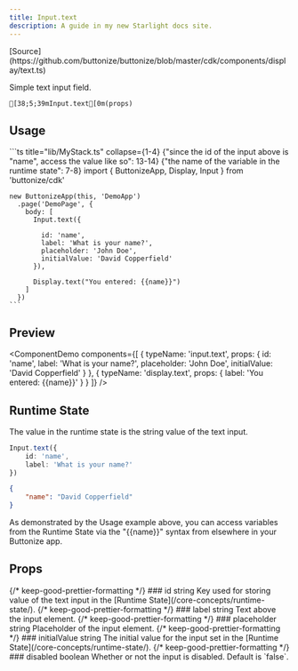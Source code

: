 ```yaml
---
title: Input.text
description: A guide in my new Starlight docs site.
---
```




<FrameworkSelect>
	<FrameworkContent>
		<Fragment slot="cdk">
			[Source](https://github.com/buttonize/buttonize/blob/master/cdk/components/display/text.ts)
		</Fragment>
	</FrameworkContent>
</FrameworkSelect>

Simple text input field.

```ansi frame="none"
[38;5;39mInput.text[0m(props)
```

## Usage

<FrameworkContent>
   <Fragment slot="cdk">
    ```ts title="lib/MyStack.ts" collapse={1-4} {"since the id of the input above is "name", access the value like so": 13-14} {"the name of the variable in the runtime state": 7-8}
    import { ButtonizeApp, Display, Input } from 'buttonize/cdk'
    
    new ButtonizeApp(this, 'DemoApp')
      .page('DemoPage', {
        body: [
          Input.text({

            id: 'name',
            label: 'What is your name?',
            placeholder: 'John Doe',
            initialValue: 'David Copperfield'
          }),

          Display.text("You entered: {{name}}")
        ]
      })
    ```

   </Fragment>
</FrameworkContent>

## Preview

<ComponentDemo
	components={[
		{
			typeName: 'input.text',
			props: {
				id: 'name',
				label: 'What is your name?',
				placeholder: 'John Doe',
				initialValue: 'David Copperfield'
			}
		},
		{
			typeName: 'display.text',
			props: {
				label: 'You entered: {{name}}'
			}
		}
	]}
/>

## Runtime State

The value in the runtime state is the string value of the text input.

```ts title="lib/MyStack.ts" "'name'"
Input.text({
	id: 'name',
	label: 'What is your name?'
})
```

```json title="Runtime state" frame="terminal" ""name""
{
	"name": "David Copperfield"
}
```

As demonstrated by the Usage example above, you can access variables from the Runtime State
via the "\{\{name\}\}" syntax from elsewhere in your Buttonize app.

## Props

<FrameworkContent>
	<Fragment slot="cdk">
		<PropDescription>
			<Fragment slot="title">
				{/* keep-good-prettier-formatting */}
				### id
			</Fragment>
			<PropMarker slot="markers" type="required" />
			<Fragment slot="type">string</Fragment>
			<Fragment slot="description">
				Key used for storing value of the text input in the [Runtime
				State](/core-concepts/runtime-state/).
			</Fragment>
		</PropDescription>
		<PropDescription>
			<Fragment slot="title">
				{/* keep-good-prettier-formatting */}
				### label
			</Fragment>
			<PropMarker slot="markers" type="optional" />
			<Fragment slot="type">string</Fragment>
			<Fragment slot="description">Text above the input element.</Fragment>
		</PropDescription>
		<PropDescription>
			<Fragment slot="title">
				{/* keep-good-prettier-formatting */}
				### placeholder
			</Fragment>
			<PropMarker slot="markers" type="optional" />
			<Fragment slot="type">string</Fragment>
			<Fragment slot="description">Placeholder of the input element.</Fragment>
		</PropDescription>
		<PropDescription>
			<Fragment slot="title">
				{/* keep-good-prettier-formatting */}
				### initialValue
			</Fragment>
			<PropMarker slot="markers" type="optional" />
			<Fragment slot="type">string</Fragment>
			<Fragment slot="description">
				The initial value for the input set in the [Runtime
				State](/core-concepts/runtime-state/).
			</Fragment>
		</PropDescription>
		<PropDescription>
			<Fragment slot="title">
				{/* keep-good-prettier-formatting */}
				### disabled
			</Fragment>
			<PropMarker slot="markers" type="optional" />
			<Fragment slot="type">boolean</Fragment>
			<Fragment slot="description">
				Whether or not the input is disabled. Default is `false`.
			</Fragment>
		</PropDescription>
		<SpacingProps />
		<SizingProps />
	</Fragment>
</FrameworkContent>
